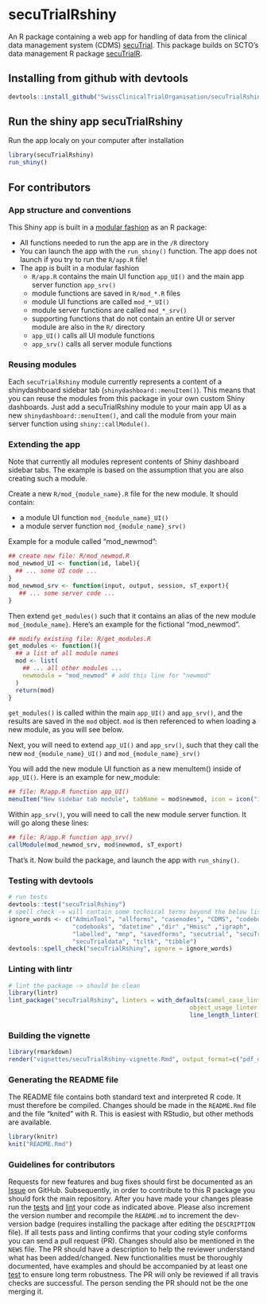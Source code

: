 
<!-- README.md is generated from README.Rmd. Please edit that file -->

# secuTrialRshiny

An R package containing a web app for handling of data from the clinical data management system (CDMS) [secuTrial](https://www.secutrial.com/en/). This package builds on SCTO's data management R package [secuTrialR](https://github.com/SwissClinicalTrialOrganisation/secuTrialR).

## Installing from github with devtools

```r
devtools::install_github("SwissClinicalTrialOrganisation/secuTrialRshiny")
```

## Run the shiny app secuTrialRshiny

Run the app localy on your computer after installation      

```r
library(secuTrialRshiny)
run_shiny()
```

## For contributors

### App structure and conventions

This Shiny app is built in a [modular fashion](https://shiny.rstudio.com/articles/modules.html) as an R package:

* All functions needed to run the app are in the `/R` directory
* You can launch the app with the `run_shiny()` function. The app does not launch if you try to run the `R/app.R` file!
* The app is built in a modular fashion
  * `R/app.R` contains the main UI function `app_UI()` and the main app server function `app_srv()`
  * module functions are saved in `R/mod_*.R` files
  * module UI functions are called `mod_*_UI()`
  * module server functions are called `mod_*_srv()`
  * supporting functions that do not contain an entire UI or server module are also in the `R/` directory
  * `app_UI()` calls all UI module functions
  * `app_srv()` calls all server module functions

### Reusing modules

Each `secuTrialRshiny` module currently represents a content of a shinydashboard sidebar tab (`shinydashboard::menuItem()`). 
This means that you can reuse the modules from this package in your own custom Shiny dashboards. 
Just add a secuTrialRshiny module to your main app UI as a new `shinydashboard::menuItem()`, 
and call the module from your main server function using `shiny::callModule()`.

### Extending the app

Note that currently all modules represent contents of Shiny dashboard sidebar tabs. 
The example is based on the assumption that you are also creating such a module.

Create a new `R/mod_{module_name}.R` file for the new module. It should contain:

* a module UI function `mod_{module_name}_UI()`
* a module server function `mod_{module_name}_srv()`
  
Example for a module called "mod_newmod": 
```r
## create new file: R/mod_newmod.R
mod_newmod_UI <- function(id, label){
  ## ... some UI code ...
}
mod_newmod_srv <- function(input, output, session, sT_export){
   ## ... some server code ... 
}
```

Then extend `get_modules()` such that it contains an alias of the new module `mod_{module_name}`. 
Here's an example for the fictional "mod_newmod".

```r
## modify existing file: R/get_modules.R
get_modules <- function(){
  ## a list of all module names
  mod <- list(
    ## ... all other modules ...
    newmodule = "mod_newmod" # add this line for "newmod"
  )
  return(mod)
}
```

`get_modules()` is called within the main `app_UI()` and `app_srv()`, and the results are saved in the `mod` object.
`mod` is then referenced to when loading a new module, as you will see below.

Next, you will need to extend `app_UI()` and `app_srv()`, such that they call the new `mod_{module_name}_UI()` and `mod_{module_name}_srv()`

You will add the new module UI function as a new menuItem() inside of `app_UI()`. Here is an example for new_module:

```r
## file: R/app.R function app_UI()
menuItem("New sidebar tab module", tabName = mod$newmod, icon = icon("info"))
```

Within `app_srv()`, you will need to call the new module server function. It will go along these lines:

```r
## file: R/app.R function app_srv()
callModule(mod_newmod_srv, mod$newmod, sT_export)
```

That's it. Now build the package, and launch the app with `run_shiny()`.

### Testing with devtools

```r
# run tests
devtools::test("secuTrialRshiny")
# spell check -> will contain some technical terms beyond the below list which is fine
ignore_words <- c("AdminTool", "allforms", "casenodes", "CDMS", "codebook",
                  "codebooks", "datetime" ,"dir" ,"Hmisc" ,"igraph",
                  "labelled", "mnp", "savedforms", "secutrial", "secuTrial", 
                  "secuTrialdata", "tcltk", "tibble")
devtools::spell_check("secuTrialRshiny", ignore = ignore_words)
```

### Linting with lintr

```r
# lint the package -> should be clean
library(lintr)
lint_package("secuTrialRshiny", linters = with_defaults(camel_case_linter = NULL,
                                                   object_usage_linter = NULL,
                                                   line_length_linter(125)))
```

### Building the vignette
```r
library(rmarkdown)
render("vignettes/secuTrialRshiny-vignette.Rmd", output_format=c("pdf_document"))
```

### Generating the README file

The README file contains both standard text and interpreted R code. It must therefore be compiled. Changes should be made in the `README.Rmd` file and the file "knited" with R. This is easiest with RStudio, but other methods are available.

```r
library(knitr)
knit("README.Rmd")
```

### Guidelines for contributors

Requests for new features and bug fixes should first be documented as an [Issue](https://github.com/SwissClinicalTrialOrganisation/secuTrialRshiny/issues) on GitHub.
Subsequently, in order to contribute to this R package you should fork the main repository.
After you have made your changes please run the 
[tests](README.md#testing-with-devtools)
and 
[lint](README.md#linting-with-lintr) your code as 
indicated above. Please also increment the version number and recompile the `README.md` to increment the dev-version badge (requires installing the package after editing the `DESCRIPTION` file). If all tests pass and linting confirms that your 
coding style conforms you can send a pull request (PR). Changes should also be mentioned in the `NEWS` file.
The PR should have a description to help the reviewer understand what has been 
added/changed. New functionalities must be thoroughly documented, have examples 
and should be accompanied by at least one [test](tests/testthat/) to ensure long term 
robustness. The PR will only be reviewed if all travis checks are successful. 
The person sending the PR should not be the one merging it.
